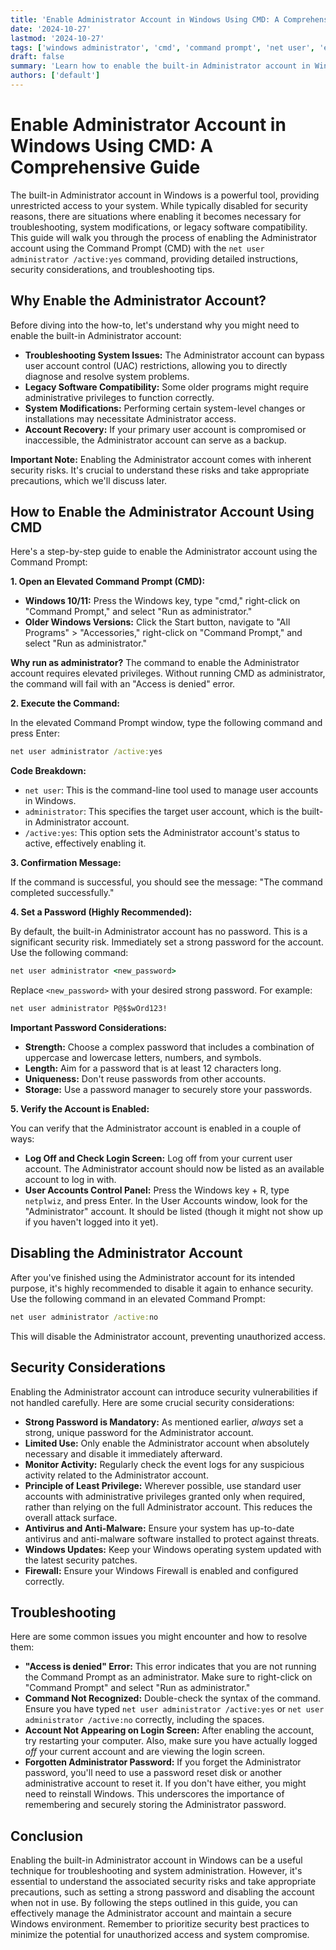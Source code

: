 ```yaml
---
title: 'Enable Administrator Account in Windows Using CMD: A Comprehensive Guide'
date: '2024-10-27'
lastmod: '2024-10-27'
tags: ['windows administrator', 'cmd', 'command prompt', 'net user', 'enable administrator', 'windows security', 'windows tips', 'windows troubleshooting']
draft: false
summary: 'Learn how to enable the built-in Administrator account in Windows using the Command Prompt (CMD) with the `net user administrator /active:yes` command.  This guide provides step-by-step instructions, security considerations, and troubleshooting tips for effective account management.'
authors: ['default']
---
```


# Enable Administrator Account in Windows Using CMD: A Comprehensive Guide

The built-in Administrator account in Windows is a powerful tool, providing unrestricted access to your system. While typically disabled for security reasons, there are situations where enabling it becomes necessary for troubleshooting, system modifications, or legacy software compatibility. This guide will walk you through the process of enabling the Administrator account using the Command Prompt (CMD) with the `net user administrator /active:yes` command, providing detailed instructions, security considerations, and troubleshooting tips.

## Why Enable the Administrator Account?

Before diving into the how-to, let's understand why you might need to enable the built-in Administrator account:

*   **Troubleshooting System Issues:** The Administrator account can bypass user account control (UAC) restrictions, allowing you to directly diagnose and resolve system problems.
*   **Legacy Software Compatibility:** Some older programs might require administrative privileges to function correctly.
*   **System Modifications:** Performing certain system-level changes or installations may necessitate Administrator access.
*   **Account Recovery:** If your primary user account is compromised or inaccessible, the Administrator account can serve as a backup.

**Important Note:**  Enabling the Administrator account comes with inherent security risks. It's crucial to understand these risks and take appropriate precautions, which we'll discuss later.

## How to Enable the Administrator Account Using CMD

Here's a step-by-step guide to enable the Administrator account using the Command Prompt:

**1. Open an Elevated Command Prompt (CMD):**

   *   **Windows 10/11:**  Press the Windows key, type "cmd," right-click on "Command Prompt," and select "Run as administrator."
   *   **Older Windows Versions:**  Click the Start button, navigate to "All Programs" > "Accessories," right-click on "Command Prompt," and select "Run as administrator."

   **Why run as administrator?**  The command to enable the Administrator account requires elevated privileges.  Without running CMD as administrator, the command will fail with an "Access is denied" error.

**2. Execute the Command:**

   In the elevated Command Prompt window, type the following command and press Enter:

   ```cmd
   net user administrator /active:yes
   ```

   **Code Breakdown:**

   *   `net user`: This is the command-line tool used to manage user accounts in Windows.
   *   `administrator`: This specifies the target user account, which is the built-in Administrator account.
   *   `/active:yes`: This option sets the Administrator account's status to active, effectively enabling it.

**3. Confirmation Message:**

   If the command is successful, you should see the message: "The command completed successfully."

**4.  Set a Password (Highly Recommended):**

   By default, the built-in Administrator account has no password. This is a significant security risk. Immediately set a strong password for the account.  Use the following command:

   ```cmd
   net user administrator <new_password>
   ```

   Replace `<new_password>` with your desired strong password. For example:

   ```cmd
   net user administrator P@$$wOrd123!
   ```

   **Important Password Considerations:**

   *   **Strength:**  Choose a complex password that includes a combination of uppercase and lowercase letters, numbers, and symbols.
   *   **Length:**  Aim for a password that is at least 12 characters long.
   *   **Uniqueness:**  Don't reuse passwords from other accounts.
   *   **Storage:**  Use a password manager to securely store your passwords.

**5. Verify the Account is Enabled:**

   You can verify that the Administrator account is enabled in a couple of ways:

   *   **Log Off and Check Login Screen:** Log off from your current user account. The Administrator account should now be listed as an available account to log in with.
   *   **User Accounts Control Panel:** Press the Windows key + R, type `netplwiz`, and press Enter.  In the User Accounts window, look for the "Administrator" account.  It should be listed (though it might not show up if you haven't logged into it yet).

## Disabling the Administrator Account

After you've finished using the Administrator account for its intended purpose, it's highly recommended to disable it again to enhance security.  Use the following command in an elevated Command Prompt:

```cmd
net user administrator /active:no
```

This will disable the Administrator account, preventing unauthorized access.

## Security Considerations

Enabling the Administrator account can introduce security vulnerabilities if not handled carefully.  Here are some crucial security considerations:

*   **Strong Password is Mandatory:**  As mentioned earlier, *always* set a strong, unique password for the Administrator account.
*   **Limited Use:** Only enable the Administrator account when absolutely necessary and disable it immediately afterward.
*   **Monitor Activity:** Regularly check the event logs for any suspicious activity related to the Administrator account.
*   **Principle of Least Privilege:**  Wherever possible, use standard user accounts with administrative privileges granted only when required, rather than relying on the full Administrator account. This reduces the overall attack surface.
*   **Antivirus and Anti-Malware:**  Ensure your system has up-to-date antivirus and anti-malware software installed to protect against threats.
*   **Windows Updates:** Keep your Windows operating system updated with the latest security patches.
*   **Firewall:** Ensure your Windows Firewall is enabled and configured correctly.

## Troubleshooting

Here are some common issues you might encounter and how to resolve them:

*   **"Access is denied" Error:** This error indicates that you are not running the Command Prompt as an administrator. Make sure to right-click on "Command Prompt" and select "Run as administrator."
*   **Command Not Recognized:** Double-check the syntax of the command.  Ensure you have typed `net user administrator /active:yes` or `net user administrator /active:no` correctly, including the spaces.
*   **Account Not Appearing on Login Screen:** After enabling the account, try restarting your computer.  Also, make sure you have actually logged *off* your current account and are viewing the login screen.
*   **Forgotten Administrator Password:** If you forget the Administrator password, you'll need to use a password reset disk or another administrative account to reset it. If you don't have either, you might need to reinstall Windows.  This underscores the importance of remembering and securely storing the Administrator password.

## Conclusion

Enabling the built-in Administrator account in Windows can be a useful technique for troubleshooting and system administration. However, it's essential to understand the associated security risks and take appropriate precautions, such as setting a strong password and disabling the account when not in use. By following the steps outlined in this guide, you can effectively manage the Administrator account and maintain a secure Windows environment. Remember to prioritize security best practices to minimize the potential for unauthorized access and system compromise.